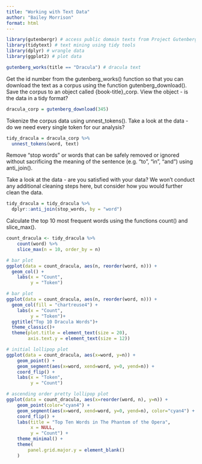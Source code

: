 ```yaml
---
title: "Working with Text Data"
author: "Bailey Morrison"
format: html
---
```


```r
library(gutenbergr) # access public domain texts from Project Gutenberg
library(tidytext) # text mining using tidy tools
library(dplyr) # wrangle data
library(ggplot2) # plot data
```

```r
gutenberg_works(title == "Dracula") # dracula text
```

Get the id number from the gutenberg_works() function so that you can download the text as a corpus using the function gutenberg_download(). Save the corpus to an object called {book-title}_corp. View the object - is the data in a tidy format?
```r
dracula_corp = gutenberg_download(345)
```

Tokenize the corpus data using unnest_tokens(). Take a look at the data - do we need every single token for our analysis?
```r
tidy_dracula = dracula_corp %>%
  unnest_tokens(word, text)
```


Remove “stop words” or words that can be safely removed or ignored without sacrificing the meaning of the sentence (e.g. “to”, “in”, “and”) using anti_join().

Take a look at the data - are you satisfied with your data? We won’t conduct any additional cleaning steps here, but consider how you would further clean the data.
```r
tidy_dracula = tidy_dracula %>%
  dplyr::anti_join(stop_words, by = "word")
```

Calculate the top 10 most frequent words using the functions count() and slice_max().
```r
count_dracula <- tidy_dracula %>%
    count(word) %>% 
    slice_max(n = 10, order_by = n)
```

```r
# bar plot
ggplot(data = count_dracula, aes(n, reorder(word, n))) +
  geom_col() +
    labs(x = "Count",
         y = "Token")
```

```r
# bar plot
ggplot(data = count_dracula, aes(n, reorder(word, n))) +
  geom_col(fill = "chartreuse4") +
    labs(x = "Count",
         y = "Token")+
  ggtitle("Top 10 Dracula Words")+
  theme_classic()+
  theme(plot.title = element_text(size = 20),
        axis.text.y = element_text(size = 12))
```

```r
# initial lollipop plot
ggplot(data = count_dracula, aes(x=word, y=n)) +
    geom_point() +
    geom_segment(aes(x=word, xend=word, y=0, yend=n)) +
    coord_flip() +
    labs(x = "Token",
         y = "Count")

```

```r

# ascending order pretty lollipop plot
ggplot(data = count_dracula, aes(x=reorder(word, n), y=n)) +
    geom_point(color="cyan4") +
    geom_segment(aes(x=word, xend=word, y=0, yend=n), color="cyan4") +
    coord_flip() +
    labs(title = "Top Ten Words in The Phantom of the Opera",
         x = NULL,
         y = "Count") +
    theme_minimal() +
    theme(
        panel.grid.major.y = element_blank()
    )
```

